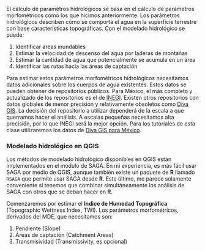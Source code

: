 El cálculo de paramétros hidrológicos se basa en el cálculo de parámetros morfométricos como los que hicimos anteriormente. Los parámetros hidrológicos describen cómo se comporta el agua en la superficie terrestre con base características topográficas. Con el modelado hidrológico se puede:

1. Identificar áreas inundables
2. Estimar la velocidad de descenso del agua por laderas de montañas
3. Estimar la cantidad de agua que potencialmente se acumula en un área
4. Identificar las rutas hacia las áreas de captación

Para estimar estos parámetros morfométricos hidrológicos necesitamos datos adicionales sobre los cuerpos de agua existentes. Estos datos se pueden obtener de repositorios públicos. Para México, el más completo y actualizado de los repositorios es el de [INEGI](https://www.inegi.org.mx/temas/hidrografia/#Descargas). Existen otros repositorios con datos globales de menor precisión y relativamente obsoletos como [Diva GIS](https://www.diva-gis.org/gdata). La decisión del repositorio a utilizar dependerá de la escala a que querramos hacer el análisis. A escalas pequeñas necesitamos alta precisión, por lo que INEGI será la mejor opción. Para los tutoriales de esta clase utilizaremos los datos de [Diva GIS para México](Unidad-III/MEX_wat.zip).

### Modelado hidrológico en QGIS

Los métodos de modelado hidrológico disponibles en QGIS están implementados en el módulo de SAGA. En mi experiencia, es más fácil usar SAGA por medio de QGIS, aunque también existe un paquete de **R** llamado `RSAGA` que permite usar SAGA desde **R**. Este último, me parece solamente conveniente si tenemos que combinar simultáneamente los análisis de SAGA con otros que se deban hacer en **R**.

Comenzaremos por estimar el **Indice de Humedad Topográfica** (Topographic Wettness Index, TWI). Los parámetros morfométricos, derivados del MDE, que necesitamos son:

1. Pendiente (Slope)
2. Áreas de captación (Catchment Areas)
3. Transmisividad (Transmissivity, es opcional)


